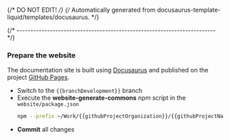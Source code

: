 {/* DO NOT EDIT! */}
{/* Automatically generated from docusaurus-template-liquid/templates/docusaurus. */}

{/* ------------------------------------------------------------------------ */}

### Prepare the website

The documentation site is built using [Docusaurus](https://docusaurus.io) and
published on the project
[GitHub Pages]({{packageHomepage}}).

- Switch to the `{{branchDevelopment}}` branch
- Execute the **website-generate-commons** npm script in the `website/package.json`
  ```sh
  npm --prefix ~/Work/{{githubProjectOrganization}}/{{githubProjectName}}.git/website run website-generate-commons
  ```
- **Commit** all changes

